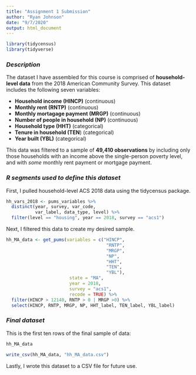 ```yaml
---
title: "Assignment 1 Submission"
author: "Ryan Johnson"
date: "9/7/2020"
output: html_document
---
```

```r
library(tidycensus)
library(tidyverse)
```

### *Description*


The dataset I have assembled for this course is comprised of **household-level data** from the 2018 American Community Survey. This dataset includes the following seven variables:

* **Household income (HINCP)** (continuous)
* **Monthly rent (RNTP)** (continuous)
* **Monthly mortagage payment (MRGP)** (continuous)
* **Number of people in household (NP)** (continuous)
* **Household type (HHT)** (categorical)
* **Tenure in household (TEN**) (categorical)
* **Year built (YBL)** (categorical)

This data was filtered to a sample of **49,410 observations** by including only those households with an income above the single-person poverty level, and with *some* monthly rent payment or mortgage payment.

### *R segments used to define this dataset*


First, I pulled household-level ACS 2018 data using the tidycensus package.

```r
hh_vars_2018 <- pums_variables %>%
  distinct(year, survey, var_code, 
           var_label, data_type, level) %>%
  filter(level == "housing", year == 2018, survey == "acs1")
```


Next, I filtered this data to create my desired sample. 

```r
hh_MA_data <- get_pums(variables = c("HINCP", 
                                      "RNTP", 
                                      "MRGP", 
                                      "NP", 
                                      "HHT",
                                      "TEN",
                                      "YBL"),
                        state = "MA",
                        year = 2018, 
                        survey = "acs1",
                        recode = TRUE) %>%
  filter(HINCP > 12140, RNTP > 0 | MRGP >0) %>%
  select(HINCP, RNTP, MRGP, NP, HHT_label, TEN_label, YBL_label)
```
### *Final dataset*

This is the first ten rows of the final sample of data:

```r
hh_MA_data
```

```r
write_csv(hh_MA_data, "hh_MA_data.csv")
```

Lastly, I wrote this dataset to a CSV file for future use. 
